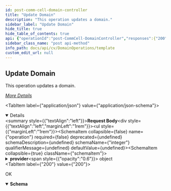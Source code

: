 ```yaml
---
id: post-comm-cell-domain-controller
title: "Update Domain"
description: "This operation updates a domain."
sidebar_label: "Update Domain"
hide_title: true
hide_table_of_contents: true
api: {"operationId":"post-CommCell-DomainController","responses":{"200":{"description":"OK","content":{"application/json":{"schema":{"type":"object","properties":{"errorMessage":{"type":"string"},"errorCode":{"type":"integer"}},"x-examples":{"Example 1":{"errorMessage":"","errorCode":0}}}}}}},"description":"This operation updates a domain.\n\n[_More Details_](http://documentation.commvault.com/commvault/v11/article?p=92527_1.htm)\n","requestBody":{"content":{"application/json":{"schema":{"type":"object","properties":{"operation":{"type":"integer"},"provider":{"type":"object","properties":{"serviceType":{"type":"integer"},"flags":{"type":"integer"},"bPassword":{"type":"string"},"login":{"type":"string"},"enabled":{"type":"integer"},"useSecureLdap":{"type":"integer"},"connectName":{"type":"string"},"bLogin":{"type":"string"},"shortName":{"type":"object","properties":{"domainName":{"type":"string"}}}}}},"x-examples":{"Example 1":{"operation":1,"provider":{"serviceType":2,"flags":0,"bPassword":"YmFzZTY0RW5jb2RlZFBhc3N3b3Jk","login":"testadmin","enabled":1,"useSecureLdap":0,"connectName":"testAD001","bLogin":"testadmin","shortName":{"domainName":"mycompany"}}}}},"examples":{"Update Domain":{"value":{"operation":1,"provider":{"serviceType":2,"flags":0,"bPassword":"YmFzZTY0RW5jb2RlZFBhc3N3b3Jk","login":"testadmin","enabled":1,"useSecureLdap":0,"connectName":"testAD001","bLogin":"testadmin","shortName":{"domainName":"mycompany"}}}}}}}},"tags":["Domain Operations"],"method":"post","path":"/CommCell/DomainController","servers":[{"url":"http://{hostname}/webconsole/api","variables":{"hostname":{"default":"localhost","description":"Webconsole"}}}],"jsonRequestBodyExample":{"operation":0,"provider":{"serviceType":0,"flags":0,"bPassword":"string","login":"string","enabled":0,"useSecureLdap":0,"connectName":"string","bLogin":"string","shortName":{"domainName":"string"}}},"info":{"title":"Template","contact":{},"version":"1.0","description":"Template"},"postman":{"name":"Update Domain","description":{"content":"This operation updates a domain.\n\n[_More Details_](http://documentation.commvault.com/commvault/v11/article?p=92527_1.htm)\n","type":"text/plain"},"url":{"path":["CommCell","DomainController"],"host":["{{baseUrl}}"],"query":[],"variable":[]},"header":[{"key":"Content-Type","value":"application/json"},{"key":"Accept","value":"application/json"}],"method":"POST","body":{"mode":"raw","raw":"\"\"","options":{"raw":{"language":"json"}}}}}
sidebar_class_name: "post api-method"
info_path: docs/api/cv/DomainOperations/template
custom_edit_url: null
---
```



## Update Domain



This operation updates a domain.

[_More Details_](http://documentation.commvault.com/commvault/v11/article?p=92527_1.htm)


<MimeTabs><TabItem label={"application/json"} value={"application/json-schema"}><details style={{}} data-collapsed={false} open={true}><summary style={{"textAlign":"left"}}><strong>Request Body</strong></summary><div style={{"textAlign":"left","marginLeft":"1rem"}}></div><ul style={{"marginLeft":"1rem"}}><SchemaItem collapsible={false} name={"operation"} required={false} deprecated={undefined} schemaDescription={undefined} schemaName={"integer"} qualifierMessage={undefined} defaultValue={undefined}></SchemaItem><SchemaItem collapsible={true} className={"schemaItem"}><details style={{}}><summary style={{}}><strong>provider</strong><span style={{"opacity":"0.6"}}> object</span></summary><div style={{"marginLeft":"1rem"}}><SchemaItem collapsible={false} name={"serviceType"} required={false} deprecated={undefined} schemaDescription={undefined} schemaName={"integer"} qualifierMessage={undefined} defaultValue={undefined}></SchemaItem><SchemaItem collapsible={false} name={"flags"} required={false} deprecated={undefined} schemaDescription={undefined} schemaName={"integer"} qualifierMessage={undefined} defaultValue={undefined}></SchemaItem><SchemaItem collapsible={false} name={"bPassword"} required={false} deprecated={undefined} schemaDescription={undefined} schemaName={"string"} qualifierMessage={undefined} defaultValue={undefined}></SchemaItem><SchemaItem collapsible={false} name={"login"} required={false} deprecated={undefined} schemaDescription={undefined} schemaName={"string"} qualifierMessage={undefined} defaultValue={undefined}></SchemaItem><SchemaItem collapsible={false} name={"enabled"} required={false} deprecated={undefined} schemaDescription={undefined} schemaName={"integer"} qualifierMessage={undefined} defaultValue={undefined}></SchemaItem><SchemaItem collapsible={false} name={"useSecureLdap"} required={false} deprecated={undefined} schemaDescription={undefined} schemaName={"integer"} qualifierMessage={undefined} defaultValue={undefined}></SchemaItem><SchemaItem collapsible={false} name={"connectName"} required={false} deprecated={undefined} schemaDescription={undefined} schemaName={"string"} qualifierMessage={undefined} defaultValue={undefined}></SchemaItem><SchemaItem collapsible={false} name={"bLogin"} required={false} deprecated={undefined} schemaDescription={undefined} schemaName={"string"} qualifierMessage={undefined} defaultValue={undefined}></SchemaItem><SchemaItem collapsible={true} className={"schemaItem"}><details style={{}}><summary style={{}}><strong>shortName</strong><span style={{"opacity":"0.6"}}> object</span></summary><div style={{"marginLeft":"1rem"}}><SchemaItem collapsible={false} name={"domainName"} required={false} deprecated={undefined} schemaDescription={undefined} schemaName={"string"} qualifierMessage={undefined} defaultValue={undefined}></SchemaItem></div></details></SchemaItem></div></details></SchemaItem></ul></details></TabItem></MimeTabs><div><ApiTabs><TabItem label={"200"} value={"200"}><div>

OK

</div><div><MimeTabs schemaType={"response"}><TabItem label={"application/json"} value={"application/json"}><SchemaTabs><TabItem label={"Schema"} value={"Schema"}><details style={{}} data-collapsed={false} open={true}><summary style={{"textAlign":"left"}}><strong>Schema</strong></summary><div style={{"textAlign":"left","marginLeft":"1rem"}}></div><ul style={{"marginLeft":"1rem"}}><SchemaItem collapsible={false} name={"errorMessage"} required={false} deprecated={undefined} schemaDescription={undefined} schemaName={"string"} qualifierMessage={undefined} defaultValue={undefined}></SchemaItem><SchemaItem collapsible={false} name={"errorCode"} required={false} deprecated={undefined} schemaDescription={undefined} schemaName={"integer"} qualifierMessage={undefined} defaultValue={undefined}></SchemaItem></ul></details></TabItem><TabItem label={"Example (from schema)"} value={"Example (from schema)"}><ResponseSamples responseExample={"{\n  \"errorMessage\": \"string\",\n  \"errorCode\": 0\n}"} language={"json"}></ResponseSamples></TabItem></SchemaTabs></TabItem></MimeTabs></div></TabItem></ApiTabs></div>
      